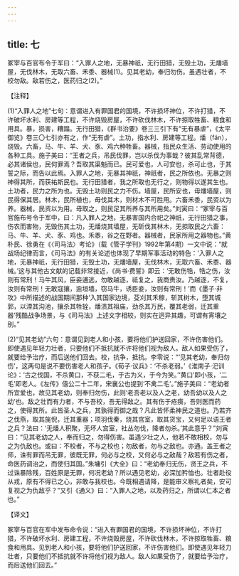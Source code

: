 ```yaml
---
---
---
```

title: 七
---



冢宰与百官布令于军曰：“入罪人之地，无暴神祇，无行田猎，无毁土功，无燔墙屋，无伐林木，无取六畜、禾黍、器械(1)。见其老幼，奉归勿伤。虽遇壮者，不校勿敌。敌若伤之，医药归之(2)。”

【注释】

(1)“入罪人之地”七句：意谓进入有罪国君的国境，不许损坏神位，不许打猎，不许破坏水利、房建等工程，不许烧毁房屋，不许砍伐林木，不许掠取牲畜、粮食和用具。暴，损害，糟蹋。无行田猎，《群书治要》卷三三引下有“无有暴虐”，《太平御览》卷三〇七引亦有之，作“无有虐”。土功，指水利、房建等工程。燔（fán），烧毁。六畜，马、牛、羊、犬、豕、鸡六种牲畜。器械，指民众生活、劳动使用的各种工具。施子美曰：“王者之兵，吊民伐罪，岂以杀伐为事哉？彼其乱常背德，必其诸侯也，民何罪焉？吾取其渠魁而已。民可爱也，人可安也，杀可止也，于其誓之际，而告以此焉。入罪人之地，无暴其神祇，神祇者，民之所依也。无暴之则神得其所，而获祐斯民也。无行田猎者，我之所取也无行之，则物得以遂其生也。土功者，民力之所为也。无毁土功则民之力不伤。墙屋，民所安也，毋燔墙屋，则民得保其居。林木，民所植也，毋伐其木，则材木不可胜用。六畜禾黍，民资以为养。器械，民资以为用。毋取之，则民足其所养与其所用矣。”刘寅曰：“冢宰与百官施布号令于军中，曰：凡入罪人之地，无暴害国内合祀之神祇，无行田猎之事，伤农而害物，无毁伤其土功，无燔烧其墙屋，无斫伐其林木，无掠取民之六畜：马、牛、羊、犬、豕、鸡也。禾黍，谷之在野者。器械者，民家所用之器物也。”黄朴民、徐勇在《〈司马法〉考论》（载《管子学刊》1992年第4期）一文中说：“就战场纪律而言，《司马法》的有关论述也体现了早期军事活动的特色：‘入罪人之地，无暴神祇，无行田猎，无毁土功，无燔墙屋，无伐林木，无取六畜、禾黍、器械。’这与其他古文献的记载非常接近，《尚书·费誓》即云：‘无敢伤牿，牿之伤，汝则有常刑！马牛其风，臣妾逋逃，勿敢越逐，祗复之，我商赉汝。乃越逐，不复，汝则有常刑！无敢寇攘，逾垣墙，窃马牛，诱臣妾，汝则有常刑！’而《墨子·非攻》中所描述的战国期间那种‘入其国家边境，芟刈其禾稼，斩其树木，堕其城郭，以湮其沟池，攘杀其牲辁，燔溃其祖庙，劲杀其万民，覆其老弱，迁其重器’残酷战争场景，与《司马法》上述文字相较，则实在迥异其趣，可谓有宵壤之别。”

(2)“见其老幼”六句：意谓见到老人和小孩，要将他们护送回家，不许伤害他们。即使遇见年轻力壮者，只要他们不抵抗就不许将他们视为敌人。敌人如果受伤了，就要给予治疗，而后送他们回去。校，抗争，抵抗。李零说：“‘见其老幼，奉归勿伤’，这两句是说不要伤害老人和孩子。《荀子·议兵》：‘不杀老弱。’《淮南子·汜训论》：‘古之伐国，不杀黄口，不获二毛，于古为义，于今为笑。’‘黄口’即小孩，‘二毛’即老人。《左传》僖公二十二年，宋襄公也提到‘不禽二毛’。”施子美曰：“老幼者所宜爱也，故见其老幼，则奉归勿伤，此则‘老吾老以及人之老，幼吾幼以及人之幼’也。敌之壮而有力者，不与吾校，吾无得敌之。其有伤于疮痍，吾则医而药之，使得其所。此皆圣人之兵，其孰得而御之哉？凡此皆怀柔神民之道也。乃若齐之伐燕，取其旄倪，迁其重器；项羽伐秦，烧其宫室，取其货宝，又何足以语王者之兵？法曰：‘无燔人积聚，无坏人宫室，社丛勿伐，降者勿杀。’其此意乎？”刘寅曰：“见其老幼之人，奉而归之，勿得伤害。虽遇少壮之人，他若不敢相校，勿与之为仇敌也。或曰：不校者，不与之校也；勿敌者，勿与之敌也。亦通。盖王者之师，诛有罪而吊无罪，彼既无罪，何必与之校，又何必与之敌哉？敌若有伤之者，命医药调治之，而使归其国。”朱墉引《大全》曰：“老幼奉归无伤，贤王之兵，不过诛暴除残，百姓原是无罪，何况老幼？所以遇见老幼，必深加矜恤也。壮者赴役从戎，原有不得已之心，非敢与我校也。今既相遇请降，是能审义察礼者矣，安可复视之为仇敌乎？”又引《通义》曰：“入罪人之地，以及药归之，所谓以仁本之者也。”

【译文】

冢宰与百官在军中发布命令说：“进入有罪国君的国境，不许损坏神位，不许打猎，不许破坏水利、房建工程，不许烧毁房屋，不许砍伐林木，不许掠取牲畜、粮食和用具。见到老人和小孩，要将他们护送回家，不许伤害他们。即使遇见年轻力壮者，只要他们不抵抗就不许将他们视为敌人。敌人如果受伤了，就要给予治疗，而后送他们回去。”